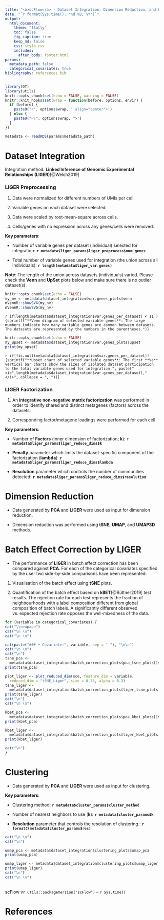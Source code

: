 ```yaml
---
title: "<b>scFlow</b> - Dataset Integration, Dimension Reduction, and Clustering Report"
date: "`r format(Sys.time(), '%d %B, %Y')`"
output:
  html_document:
    theme: "flatly"
    toc: false
    fig_caption: true
    keep_md: false
    css: style.css
    includes:
      after_body: footer.html
params:
  metadata_path: false
  categorical_covariates: true
bibliography: references.bib
---
```


```r
library(DT)
library(utils)
knitr::opts_chunk$set(echo = FALSE, warning = FALSE)
knitr::knit_hooks$set(wrap = function(before, options, envir) {
  if (before) {
    paste0("<", options$wrap, ' align="center">')
  } else {
    paste0("</", options$wrap, ">")
  }
})
```

```r
metadata <- readRDS(params$metadata_path)
```

# Dataset Integration

Integration method: **Linked Inference of Genomic Experimental Relationships (LIGER)**[@Welch2019]

### LIGER Preprocessing

1. Data were normalized for different numbers of UMIs per cell.

2. Variable genes on each dataset were selected.

3. Data were scaled by root-mean-square across cells.

4. Cells/genes with no expression across any genes/cells were removed.

**Key parameters:**

- Number of variable genes per dataset (individual) selected for integration: **`r metadata$liger_params$liger_preprocess$num_genes`**

- Total number of variable genes used for integration (the union across all individuals): **`r length(metadata$liger_var.genes)`**

**Note**: The length of the union across datasets (individuals) varied. Please check the **Venn** and **UpSet** plots below and make sure there is no outlier dataset(s).

<div class = "row">
<div class = "col-md-12">
```r
knitr::opts_chunk$set(echo = FALSE)
my_nv <- metadata$dataset_integration$var.genes_plots$venn
nVennR::showSVG(my_nv)
nVennR::showSVG(my_nv)
```
`r if(length(metadata$dataset_integration$var.genes_per_dataset) < 11 ){sprintf("**Venn diagram of selected variable genes**: The large numbers indicate how many variable genes are common between datasets. The datasets are represented by the numbers in the parentheses.")}`
</div>
</div>
<div class = "row">
<div class = "col-md-12">
```r
knitr::opts_chunk$set(echo = FALSE)
my_upset <- metadata$dataset_integration$var.genes_plots$upset
print(my_upset)
```
`r if(!is.null(metadata$dataset_integration$var.genes_per_dataset)){sprintf("**Upset chart of selected variable genes**: The first **%s** vertical bar charts show the sizes of isolated dataset participation to the total variable genes used for integration.", paste("<i>",length(metadata$dataset_integration$var.genes_per_dataset),"</i>", collapse = ", "))}`
</div>
</div>

### LIGER Factorization

1. An **integrative non-negative matrix factorization** was performed in order to identify shared and distinct metagenes (factors) across the datasets.

2. Corresponding factor/metagene loadings were performed for each cell. 

**Key parameters:**

- Number of **Factors** (inner dimension of factorization; **k**): **`r metadata$liger_params$liger_reduce_dims$k`**

- **Penalty** parameter which limits the dataset-specific component of the factorization (**lambda**): **`r metadata$liger_params$liger_reduce_dims$lambda`**

- **Resolution** parameter which controls the number of communities detected: **`r metadata$liger_params$liger_reduce_dims$resolution`**

# Dimension Reduction

- Data generated by **PCA** and **LIGER** were used as input for dimension reduction. 

- Dimension reduction was performed using **tSNE**, **UMAP**, and **UMAP3D** methods.

# Batch Effect Correction by LIGER 

- The performance of **LIGER** in batch effect correction has been compared against **PCA**. For each of the categorical covariates specified by the user two side-by-side comparisons have been represented:

1. Visualisation of the batch effect using **tSNE** plots.

2. Quantification of the batch effect based on **kBET**[@Büttner2019] test results. The rejection rate for each test represents the fraction of neighbourhoods with a label composition different from global composition of batch labels. A significantly different observed vs. expected rejection rate opposes the well-mixedness of the data.

```r
for (variable in categorical_covariates) {
cat("\\newpage")
cat("\n \n")
cat("\n \n")

cat(paste("### • Covariate:", variable, sep = " "), "\n\n")
cat("\n \n")
cat("\n")
tsne_pca <-
  metadata$dataset_integration$batch_correction_plots$pca_tsne_plots[[variable]]
print(tsne_pca)

plot_liger <- plot_reduced_dim(sce, feature_dim = variable,
  reduced_dim = "tSNE_Liger", size = 0.75, alpha = 0.3)
tsne_liger <-
  metadata$dataset_integration$batch_correction_plots$liger_tsne_plots[[variable]]
print(tsne_liger)
cat("\n")
cat("\n \n")

kbet_pca <-
  metadata$dataset_integration$batch_correction_plots$pca_kbet_plots[[variable]]
print(kbet_pca)

kbet_liger <-
  metadata$dataset_integration$batch_correction_plots$liger_kbet_plots[[variable]]
print(kbet_liger)

cat("\n")
}
```

# Clustering 

- Data generated by **PCA** and **LIGER** were used as input for clustering.

**Key parameters:**

- Clustering method: **`r metadata$cluster_params$cluster_method`**

- Number of nearest neighbors to use (**k**): **`r metadata$cluster_params$k`**

- **Resolution** parameter that controls the resolution of clustering.: **`r formatC(metadata$cluster_params$res)`**

```r
cat("\n \n")
cat("\n")

umap_pca <- metadata$dataset_integration$clustering_plots$umap_pca
print(umap_pca)

umap_liger <- metadata$dataset_integration$clustering_plots$umap_liger
print(umap_liger)
cat("\n")
cat("\n \n")
```
<br>scFlow v`r utils::packageVersion("scFlow")` -- `r Sys.time()`

# References
